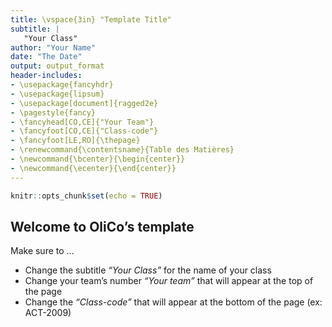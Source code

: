 ```yaml
---
title: \vspace{3in} "Template Title"
subtitle: |
   "Your Class"
author: "Your Name"
date: "The Date"
output: output_format
header-includes:
- \usepackage{fancyhdr}
- \usepackage{lipsum}
- \usepackage[document]{ragged2e}
- \pagestyle{fancy}
- \fancyhead[CO,CE]{"Your Team"}
- \fancyfoot[CO,CE]{"Class-code"}
- \fancyfoot[LE,RO]{\thepage}
- \renewcommand{\contentsname}{Table des Matières}
- \newcommand{\bcenter}{\begin{center}}
- \newcommand{\ecenter}{\end{center}}
---
```


```r
knitr::opts_chunk$set(echo = TRUE)
```

## Welcome to OliCo's template

Make sure to ...  
  
  - Change the subtitle *"Your Class"* for the name of your class
  - Change your team's number *"Your team"* that will appear at the top of the page
  - Change the *"Class-code"* that will appear at the bottom of the page (ex: ACT-2009)
